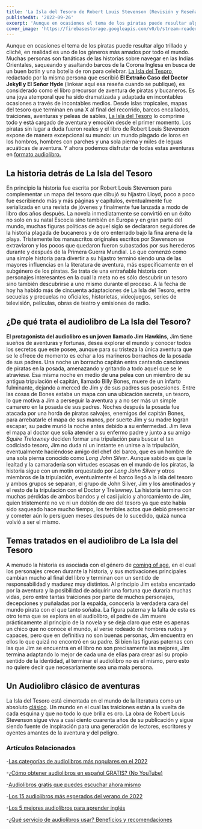 ```yaml
---
title: 'La Isla del Tesoro de Robert Louis Stevenson (Revisión y Reseña del audiolibro)'
publishedAt: '2022-09-26'
excerpt: 'Aunque en ocasiones el tema de los piratas puede resultar algo trillado y cliché, en realidad es uno de los géneros más amados por todo el mundo. Muchas personas son fanáticas de las historias sobre navegar en las Indias Orientales, saqueando y asaltando barcos de la Corona Inglesa en busca de un buen botín y una botella de ron para celebrar ...'
cover_image: 'https://firebasestorage.googleapis.com/v0/b/stream-readers-prod.appspot.com/o/blog_images%2Fla-isla-del-tesoro.jpg?alt=media&token=d23ba509-22d4-43ee-b1e2-e3c173aaf6db'
---
```


Aunque en ocasiones el tema de los piratas puede resultar algo trillado y cliché, en realidad es uno de los géneros más amados por todo el mundo. Muchas personas son fanáticas de las historias sobre navegar en las Indias Orientales, saqueando y asaltando barcos de la Corona Inglesa en busca de un buen botín y una botella de ron para celebrar.
[La Isla del Tesoro](https://www.streamreaders.com/books/la-isla-del-tesoro), redactado por la misma persona que escribió **El Extraño Caso del Doctor Jekyll y El Señor Hyde** (linkear aquí esa reseña cuando se publique), es considerado como el libro precursor de aventura de piratas y bucaneros. Es una joya atemporal que ha sido dramatizada y adaptada en incontables ocasiones a través de incontables medios.
Desde islas tropicales, mapas del tesoro que terminan en una X al final del recorrido, barcos encallados, traiciones, aventuras y peleas de sables, [La Isla del Tesoro](https://www.streamreaders.com/books/la-isla-del-tesoro) lo comprime todo y está cargado de aventura y emoción desde el primer momento. 
Los piratas sin lugar a duda fueron reales y el libro de Robert Louis Stevenson expone de manera excepcional su mundo: un mundo plagado de loros en los hombros, hombres con parches y una sola pierna y miles de leguas acuáticas de aventura. Y ahora podemos disfrutar de todas estas aventuras en [formato audiolibro.](https://www.streamreaders.com/books/la-isla-del-tesoro)

## La historia detrás de La Isla del Tesoro
En principio la historia fue escrita por Robert Louis Stevenson para complementar un mapa del tesoro que dibujó su hijastro Lloyd, poco a poco fue escribiendo más y más páginas y capítulos, eventualmente fue serializada en una revista de jóvenes y finalmente fue lanzada a modo de libro dos años después.
La novela inmediatamente se convirtió en un éxito no solo en su natal Escocia sino también en Europa y en gran parte del mundo, muchas figuras políticas de aquel siglo se declararon seguidores de la historia plagada de bucaneros y de oro enterrado bajo la fina arena de la playa.
Tristemente los manuscritos originales escritos por Stevenson se extraviaron y los pocos que quedaron fueron subastados por sus herederos durante y después de la Primera Guerra Mundial.
Lo que comenzó como una simple historia para divertir a su hijastro terminó siendo una de las mayores influencias en la literatura de aventura, más específicamente en el subgénero de los piratas. Se trata de una entrañable historia con personajes interesantes en la cual la meta no es sólo descubrir un tesoro sino también descubrirse a uno mismo durante el proceso.
A la fecha de hoy ha habido más de cincuenta adaptaciones de La Isla del Tesoro, entre secuelas y precuelas no oficiales, historietas, videojuegos, series de televisión, películas, obras de teatro y emisiones de radio. 

## ¿De qué trata el audiolibro de La Isla del Tesoro?
**El protagonista del audiolibro es un joven llamado Jim Hawkins**, Jim tiene sueños de aventuras y fortunas, desea explorar el mundo y conocer todos los secretos que este posee, aunque para su tristeza la única aventura que se le ofrece de momento es echar a los marineros borrachos de la posada de sus padres.
Una noche un borracho capitán entra cantando canciones de piratas en la posada, amenazando y gritando a todo aquel que se le atraviese. Esa misma noche en medio de una pelea con un miembro de su antigua tripulación el capitán, llamado Billy Bones, muere de un infarto fulminante, dejando a merced de Jim y de sus padres sus posesiones.
Entre las cosas de Bones estaba un mapa con una ubicación secreta, un tesoro, lo que motiva a Jim a perseguir la aventura y a no ser más un simple camarero en la posada de sus padres.
Noches después la posada fue atacada por una horda de piratas salvajes, enemigos del capitán Bones, para arrebatarle el mapa de sus manos, por suerte Jim y su madre logran escapar, su padre murió la noche antes debido a su enfermedad.
Jim lleva el mapa al doctor que solía atender a su enfermo padre y junto a su amigo *Squire Trelawney* deciden formar una tripulación para buscar el tan codiciado tesoro, Jim no duda ni un instante en unirse a la tripulación, eventualmente haciéndose amigo del chef del barco, que es un hombre de una sola pierna conocido como *Long John Silver*.
Aunque sabido es que la lealtad y la camaradería son virtudes escasas en el mundo de los piratas, la historia sigue con un motín orquestado por *Long John Silver* y otros miembros de la tripulación, eventualmente el barco llegó a la isla del tesoro y ambos grupos se separan, el grupo de John Silver, Jim y los amotinados y el resto de la tripulación con el Doctor y Trelawney.
La historia termina con muchas pérdidas de ambos bandos y el casi juicio y ahorcamiento de Jim, quien tristemente no ve ni un doblón de oro del tesoro ya que este había sido saqueado hace mucho tiempo, los terribles actos que debió presenciar y cometer aún lo persiguen meses después de lo sucedido, quizá nunca volvió a ser el mismo.

## Temas tratados en el audiolibro de La Isla del Tesoro
A menudo la historia es asociada con el género de [coming of age](https://www.streamreaders.com/blog/mujercitas), en el cual los personajes crecen durante la historia, y sus motivaciones principales cambian mucho al final del libro y terminan con un sentido de responsabilidad y madurez muy distintos.
Al principio Jim estaba encantado por la aventura y la posibilidad de adquirir una fortuna que duraría muchas vidas, pero entre tantas traiciones por parte de muchos personajes, decepciones y puñaladas por la espalda, conocería la verdadera cara del mundo pirata con el que tanto soñaba.
La figura paterna y la falta de esta es otro tema que se explora en el audiolibro, el padre de Jim muere prácticamente al principio de la novela y se deja claro que este es apenas un chico que no conoce el mundo, al verse rodeado de hombres rudos y capaces, pero que en definitiva no son buenas personas, Jim encuentra en ellos lo que quizá no encontró en su padre.
Si bien las figuras paternas con las que Jim se encuentra en el libro no son precisamente las mejores, Jim termina adaptando lo mejor de cada una de ellas para crear así su propio sentido de la identidad, al terminar el audiolibro no es el mismo, pero esto no quiere decir que necesariamente sea una mala persona.

## Un Audiolibro clásico de aventuras
La Isla del Tesoro está cimentada en el mundo de la literatura como un absoluto [clásico](https://www.streamreaders.com/blog/el-arte-de-la-guerra). Un mundo en el cual las traiciones están a la vuelta de cada esquina y que no todo lo que brilla es oro.
La obra de Robert Louis Stevenson sigue viva a casi ciento cuarenta años de su publicación y sigue siendo fuente de inspiración para una generación de lectores, escritores y oyentes amantes de la aventura y del peligro.

### Artículos Relacionados

-[Las categorías de audiolibros más populares en el 2022](https://www.streamreaders.com/blog/categorias-de-audiolibros-mas-populares)

-[¿Cómo obtener audiolibros en español GRATIS? (No YouTube)](https://www.streamreaders.com/blog/como-obtener-audiolibros)

-[Audiolibros gratis que puedes escuchar ahora mismo](https://www.streamreaders.com/blog/audiolibros-gratis)

-[Los 15 audiolibros más esperados del verano de 2022](https://www.streamreaders.com/blog/los-15-audiolibros-mas-esperados)

-[Los 5 mejores audiolibros para aprender inglés](https://www.streamreaders.com/blog/los-5-mejores-audiolibros)

-[¿Qué servicio de audiolibros usar? Beneficios y recomendaciones](https://www.streamreaders.com/blog/que-servicio-de-audiolibros-usar)

